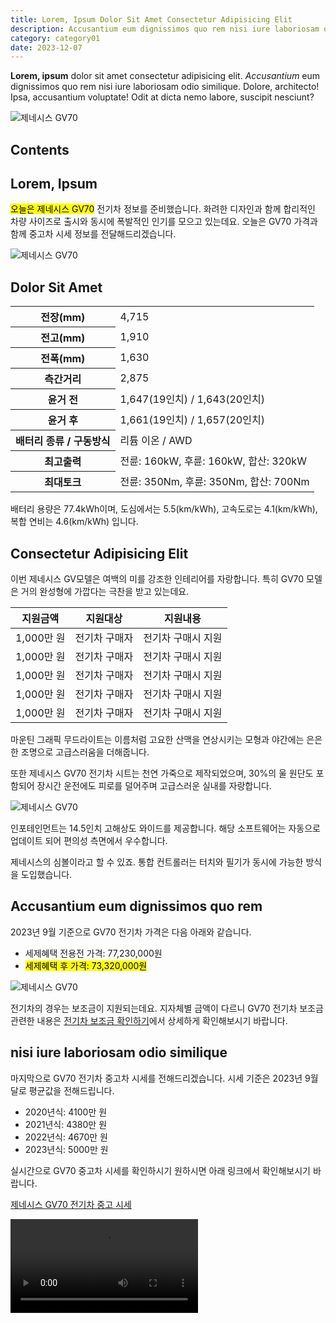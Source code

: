 ```yaml
---
title: Lorem, Ipsum Dolor Sit Amet Consectetur Adipisicing Elit
description: Accusantium eum dignissimos quo rem nisi iure laboriosam odio similique. Dolore, architecto! Ipsa, accusantium voluptate! Odit at dicta nemo labore, suscipit nesciunt?
category: category01
date: 2023-12-07
---
```


**Lorem, ipsum** dolor sit amet consectetur adipisicing elit. _Accusantium_ eum dignissimos quo rem nisi iure laboriosam odio similique. Dolore, architecto! Ipsa, accusantium voluptate! Odit at dicta nemo labore, suscipit nesciunt?

<Image src="/test/01.jpg" alt="제네시스 GV70" />

## Contents

## Lorem, Ipsum

<mark>오늘은 제네시스 GV70</mark> 전기차 정보를 준비했습니다. 화려한 디자인과 함께 합리적인 차량 사이즈로
출시와 동시에 폭발적인 인기를 모으고 있는데요. 오늘은 GV70 가격과 함께 중고차 시세 정보를 전달해드리겠습니다.

<Link url="https://github.com/" />
<Link url="https://velog.io/@kec0130/Intersection-Observer-Page-Navigation" />
<Link url="https://blog.naver.com/kec30/223225222018" />

<Image src="/test/02.jpg" alt="제네시스 GV70" caption="hi~" />

## Dolor Sit Amet

<table>
  <tbody>
    <tr>
      <th>전장(mm)</th>
      <td>4,715</td>
    </tr>
    <tr>
      <th>전고(mm)</th>
      <td>1,910</td>
    </tr>
    <tr>
      <th>전폭(mm)</th>
      <td>1,630</td>
    </tr>
    <tr>
      <th>측간거리</th>
      <td>2,875</td>
    </tr>
    <tr>
      <th>윤거 전</th>
      <td>1,647(19인치) / 1,643(20인치)</td>
    </tr>
    <tr>
      <th>윤거 후</th>
      <td>1,661(19인치) / 1,657(20인치)</td>
    </tr>
    <tr>
      <th>배터리 종류 / 구동방식</th>
      <td>리튬 이온 / AWD</td>
    </tr>
    <tr>
      <th>최고출력</th>
      <td>전륜: 160kW, 후륜: 160kW, 합산: 320kW</td>
    </tr>
    <tr>
      <th>최대토크</th>
      <td>전륜: 350Nm, 후륜: 350Nm, 합산: 700Nm</td>
    </tr>
  </tbody>
</table>

배터리 용량은 77.4kWh이며, 도심에서는 5.5(km/kWh), 고속도로는 4.1(km/kWh), 복합 연비는 4.6(km/kWh) 입니다.

## Consectetur Adipisicing Elit

이번 제네시스 GV모델은 여백의 미를 강조한 인테리어를 자랑합니다. 특히 GV70 모델은 거의 완성형에 가깝다는 극찬을 받고 있는데요.

| 지원금액   | 지원대상      | 지원내용           |
| ---------- | ------------- | ------------------ |
| 1,000만 원 | 전기차 구매자 | 전기차 구매시 지원 |
| 1,000만 원 | 전기차 구매자 | 전기차 구매시 지원 |
| 1,000만 원 | 전기차 구매자 | 전기차 구매시 지원 |
| 1,000만 원 | 전기차 구매자 | 전기차 구매시 지원 |
| 1,000만 원 | 전기차 구매자 | 전기차 구매시 지원 |

마운틴 그래픽 무드라이트는 이름처럼 고요한 산맥을 연상시키는 모형과 야간에는 은은한 조명으로 고급스러움을 더해줍니다.

또한 제네시스 GV70 전기차 시트는 천연 가죽으로 제작되었으며, 30%의 울 원단도 포함되어 장시간 운전에도 피로를 덜어주며 고급스러운 실내를 자랑합니다.

<Image src="/test/01.jpg" alt="제네시스 GV70" />

인포테인먼트는 14.5인치 고해상도 와이드를 제공합니다. 해당 소프트웨어는 자동으로 업데이트 되어 편의성 측면에서 우수합니다.

제네시스의 심볼이라고 할 수 있죠. 통합 컨트롤러는 터치와 필기가 동시에 가능한 방식을 도입했습니다.

## Accusantium eum dignissimos quo rem

2023년 9월 기준으로 GV70 전기차 가격은 다음 아래와 같습니다.

- 세제혜택 전용전 가격: 77,230,000원
- <mark>세제혜택 후 가격: 73,320,000원</mark>

<Image src="/test/02.jpg" alt="제네시스 GV70" />

전기차의 경우는 보조금이 지원되는데요. 지자체별 금액이 다르니 GV70 전기차 보조금 관련한 내용은 [전기차 보조금 확인하기](/)에서 상세하게 확인해보시기 바랍니다.

## nisi iure laboriosam odio similique

마지막으로 GV70 전기차 중고차 시세를 전해드리겠습니다. 시세 기준은 2023년 9월달로 평균값을 전해드립니다.

- 2020년식: 4100만 원
- 2021년식: 4380만 원
- 2022년식: 4670만 원
- 2023년식: 5000만 원

실시간으로 GV70 중고차 시세를 확인하시기 원하시면 아래 링크에서 확인해보시기 바랍니다.

[제네시스 GV70 전기차 중고 시세](https://github.com/)

<Video src="https://www.youtube.com/embed/jV1vkHv4zq8?si=G3CbccfxpaGmkPEz" caption="Gemini" />
